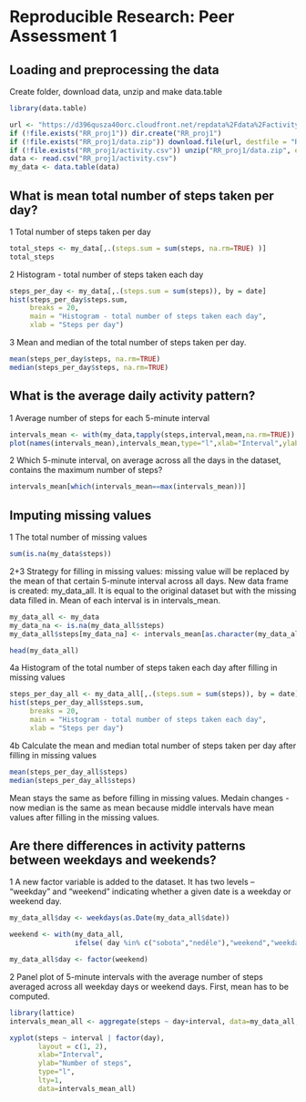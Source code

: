 # Reproducible Research: Peer Assessment 1

## Loading and preprocessing the data
Create folder, download data, unzip and make data.table

```r
library(data.table)

url <- "https://d396qusza40orc.cloudfront.net/repdata%2Fdata%2Factivity.zip"
if (!file.exists("RR_proj1")) dir.create("RR_proj1")
if (!file.exists("RR_proj1/data.zip")) download.file(url, destfile = "RR_proj1/data.zip")
if (!file.exists("RR_proj1/activity.csv")) unzip("RR_proj1/data.zip", exdir="RR_proj1")
data <- read.csv("RR_proj1/activity.csv")
my_data <- data.table(data)
```

## What is mean total number of steps taken per day?

1 Total number of steps taken per day

```r
total_steps <- my_data[,.(steps.sum = sum(steps, na.rm=TRUE) )]
total_steps

```
  
2 Histogram - total number of steps taken each day
```r
steps_per_day <- my_data[,.(steps.sum = sum(steps)), by = date]
hist(steps_per_day$steps.sum, 
     breaks = 20, 
     main = "Histogram - total number of steps taken each day", 
     xlab = "Steps per day")
```

3 Mean and median of the total number of steps taken per day. 

```r
mean(steps_per_day$steps, na.rm=TRUE)
median(steps_per_day$steps, na.rm=TRUE)
```

## What is the average daily activity pattern?
1 Average number of steps for each 5-minute interval
```r
intervals_mean <- with(my_data,tapply(steps,interval,mean,na.rm=TRUE))
plot(names(intervals_mean),intervals_mean,type="l",xlab="Interval",ylab ="Steps per interval")
```

2 Which 5-minute interval, on average across all the days in the dataset, contains the maximum number of steps?
```r
intervals_mean[which(intervals_mean==max(intervals_mean))]
```

## Imputing missing values

1 The total number of missing values

```r
sum(is.na(my_data$steps))
```

2+3 Strategy for filling in missing values: missing value will be replaced by the mean of that certain 5-minute interval across all days. New data frame is created: my_data_all. It is equal to the original dataset but with the missing data filled in. Mean of each interval is in intervals_mean.

```r
my_data_all <- my_data
my_data_na <- is.na(my_data_all$steps)
my_data_all$steps[my_data_na] <- intervals_mean[as.character(my_data_all$interval[my_data_na])]

head(my_data_all)
```

4a Histogram of the total number of steps taken each day after filling in missing values
```r
steps_per_day_all <- my_data_all[,.(steps.sum = sum(steps)), by = date]
hist(steps_per_day_all$steps.sum, 
     breaks = 20, 
     main = "Histogram - total number of steps taken each day", 
     xlab = "Steps per day")
```

4b Calculate the mean and median total number of steps taken per day after filling in missing values
```r
mean(steps_per_day_all$steps)
median(steps_per_day_all$steps)
```
Mean stays the same as before filling in missing values. Medain changes - now median  is the same as mean because middle intervals have mean values after filling in the missing values.

## Are there differences in activity patterns between weekdays and weekends?

1 A new factor variable is added to the dataset. It has two levels – “weekday” and “weekend” indicating whether a given date is a weekday or weekend day.
```r
my_data_all$day <- weekdays(as.Date(my_data_all$date))

weekend <- with(my_data_all, 
                ifelse( day %in% c("sobota","neděle"),"weekend","weekday"))

my_data_all$day <- factor(weekend)
```

2 Panel plot of 5-minute intervals with the average number of steps averaged across all weekday days or weekend days. First, mean has to be computed.
```r
library(lattice)
intervals_mean_all <- aggregate(steps ~ day+interval, data=my_data_all, FUN=mean)

xyplot(steps ~ interval | factor(day),
       layout = c(1, 2),
       xlab="Interval",
       ylab="Number of steps",
       type="l",
       lty=1,
       data=intervals_mean_all)

```
